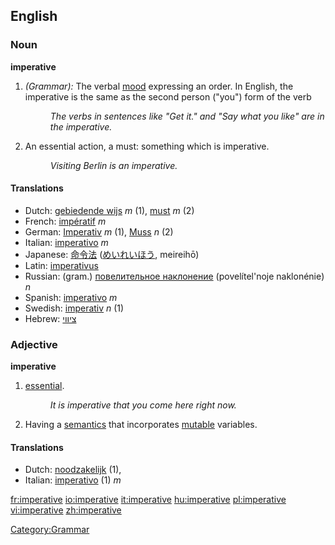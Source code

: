 ==English==

===Noun===
'''imperative'''

# ''(Grammar):'' The verbal [[mood]] expressing an order.  In English, the imperative is the same as the second person ("you") form of the verb
#: ''The verbs in sentences like "Get it." and "Say what you like" are in the imperative.''
# An essential action, a must: something which is imperative.
#:''Visiting Berlin is an imperative.''

====Translations====
*Dutch: [[gebiedende wijs]] ''m'' (1), [[must]] ''m'' (2)
*French: [[impératif]] ''m''
*German: [[Imperativ]] ''m'' (1), [[Muss]] ''n'' (2)
*Italian: [[imperativo]] ''m''
*Japanese: [[命令法]] ([[めいれいほう]], meireihō)
*Latin: [[imperativus]]
*Russian: (gram.) [[повелительное наклонение]] (povelítel'noje naklonénie) ''n''
*Spanish: [[imperativo]] ''m''
*Swedish: [[imperativ]] ''n'' (1)
*Hebrew: [[ציווי]]

===Adjective===
'''imperative'''

# [[essential]].
#:''It is imperative that you come here right now.''
# {{comptheory}}  Having a [[semantics]] that incorporates [[mutable]] variables.

====Translations====
*Dutch: [[noodzakelijk]] (1), 
*Italian: [[imperativo]] (1) ''m''

[[Category:Grammar]]

[[fr:imperative]]
[[io:imperative]]
[[it:imperative]]
[[hu:imperative]]
[[pl:imperative]]
[[vi:imperative]]
[[zh:imperative]]